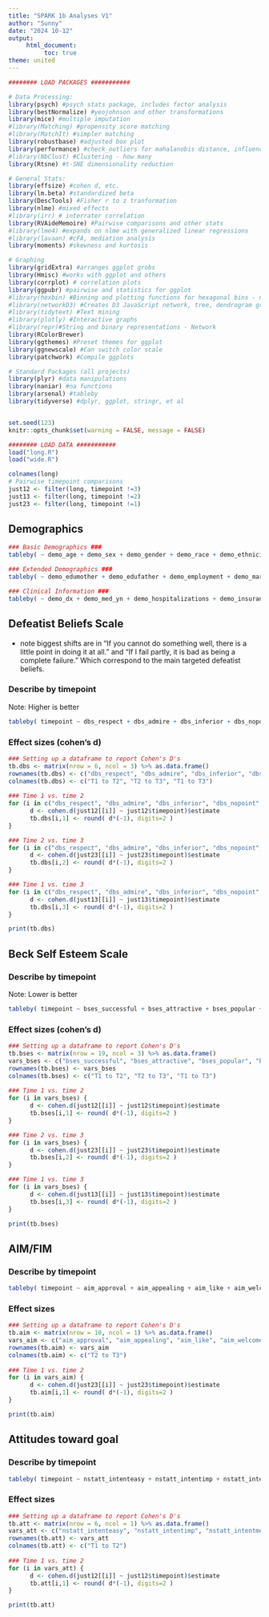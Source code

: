 ```yaml
---
title: "SPARK 1b Analyses V1"
author: "Sunny"
date: "2024 10-12"
output:
     html_document:
          toc: true
theme: united
---
```


```r

######## LOAD PACKAGES ###########

# Data Processing:
library(psych) #psych stats package, includes factor analysis
library(bestNormalize) #yeojohnson and other transformations
library(mice) #multiple imputation
#library(Matching) #propensity score matching
#library(MatchIt) #simpler matching
library(robustbase) #adjusted box plot
library(performance) #check_outliers for mahalanobis distance, influence
#library(NbClust) #Clustering - how many
library(Rtsne) #t-SNE dimensionality reduction

# General Stats:
library(effsize) #cohen d, etc.
library(lm.beta) #standardized beta
library(DescTools) #Fisher r to z tranformation
library(nlme) #mixed effects
#library(irr) # interrater correlation
library(RVAideMemoire) #Pairwise comparisons and other stats
#library(lme4) #expands on nlme with generalized linear regressions
#library(lavaan) #cFA, mediation analysis
library(moments) #skewness and kurtosis

# Graphing
library(gridExtra) #arranges ggplot grobs
library(Hmisc) #works with ggplot and others
library(corrplot) # correlation plots
library(ggpubr) #pairwise and statistics for ggplot
#library(hexbin) #Binning and plotting functions for hexagonal bins - network
#library(networkD3) #Creates D3 JavaScript network, tree, dendrogram graphs from R.
#library(tidytext) #Text mining
#library(plotly) #Interactive graphs
#library(repr)#String and binary representations - Network
library(RColorBrewer)
library(ggthemes) #Preset themes for ggplot
library(ggnewscale) #Can switch color scale
library(patchwork) #Compile ggplots

# Standard Packages (all projects)
library(plyr) #data manipulations
library(naniar) #na functions
library(arsenal) #tableby
library(tidyverse) #dplyr, ggplot, stringr, et al


set.seed(123)
knitr::opts_chunk$set(warning = FALSE, message = FALSE) 

######## LOAD DATA ###########
load("long.R")
load("wide.R")


```


```r
colnames(long)
# Pairwise timepoint comparisons
just12 <- filter(long, timepoint !=3)
just13 <- filter(long, timepoint !=2)
just23 <- filter(long, timepoint !=1)
```



## Demographics
```r
### Basic Demographics ###
tableby( ~ demo_age + demo_sex + demo_gender + demo_race + demo_ethnicity + demo_education, data=wide, digits=1, digits.pct=0, digits.p=3) %>% summary

### Extended Demographics ###
tableby( ~ demo_edumother + demo_edufather + demo_employment + demo_marital, data=wide, digits=1, digits.pct=0, digits.p=3) %>% summary

### Clinical Information ###
tableby( ~ demo_dx + demo_med_yn + demo_hospitalizations + demo_insurance + demo_txtype, data=wide, digits=1, digits.pct=0, digits.p=3) %>% summary
```




## Defeatist Beliefs Scale
- note biggest shifts are in "If you cannot do something well, there is a little point in doing it at all." and "If I fail partly, it is bad as being a complete failure." Which correspond to the main targeted defeatist beliefs.

### Describe by timepoint
Note: Higher is better
```r
tableby( timepoint ~ dbs_respect + dbs_admire + dbs_inferior + dbs_nopoint + dbs_failure + dbs_total, data=long, digits=1, digits.pct=0, digits.p=3) %>% summary
```
### Effect sizes (cohen's d)
```r
### Setting up a dataframe to report Cohen's D's
tb.dbs <- matrix(nrow = 6, ncol = 3) %>% as.data.frame()
rownames(tb.dbs) <- c("dbs_respect", "dbs_admire", "dbs_inferior", "dbs_nopoint", "dbs_failure", "dbs_total")
colnames(tb.dbs) <- c("T1 to T2", "T2 to T3", "T1 to T3")
      
### Time 1 vs. time 2
for (i in c("dbs_respect", "dbs_admire", "dbs_inferior", "dbs_nopoint", "dbs_failure", "dbs_total")) {
      d <- cohen.d(just12[[i]] ~ just12$timepoint)$estimate
      tb.dbs[i,1] <- round( d*(-1), digits=2 )
}

### Time 2 vs. time 3
for (i in c("dbs_respect", "dbs_admire", "dbs_inferior", "dbs_nopoint", "dbs_failure", "dbs_total")) {
      d <- cohen.d(just23[[i]] ~ just23$timepoint)$estimate
      tb.dbs[i,2] <- round( d*(-1), digits=2 )
}

### Time 1 vs. time 3
for (i in c("dbs_respect", "dbs_admire", "dbs_inferior", "dbs_nopoint", "dbs_failure", "dbs_total")) {
      d <- cohen.d(just13[[i]] ~ just13$timepoint)$estimate
      tb.dbs[i,3] <- round( d*(-1), digits=2 )
}

print(tb.dbs)

```



## Beck Self Esteem Scale
### Describe by timepoint
Note: Lower is better
```r
tableby( timepoint ~ bses_successful + bses_attractive + bses_popular + bses_independent + bses_honest + bses_desire + bses_strong + bses_smart + bses_power + bses_lovable + bses_pleasant + bses_efficient + bses_responsible + bses_generous + bses_worthwhile + bses_interesting + bses_knowledge + bses_good + bses_total, data=long, digits=1, digits.pct=0, digits.p=3) %>% summary
```
### Effect sizes (cohen's d)
```r
### Setting up a dataframe to report Cohen's D's
tb.bses <- matrix(nrow = 19, ncol = 3) %>% as.data.frame()
vars_bses <- c("bses_successful", "bses_attractive", "bses_popular", "bses_independent", "bses_honest", "bses_desire", "bses_strong", "bses_smart", "bses_power", "bses_lovable", "bses_pleasant", "bses_efficient", "bses_responsible", "bses_generous", "bses_worthwhile", "bses_interesting", "bses_knowledge", "bses_good", "bses_total")
rownames(tb.bses) <- vars_bses
colnames(tb.bses) <- c("T1 to T2", "T2 to T3", "T1 to T3")
      
### Time 1 vs. time 2
for (i in vars_bses) {
      d <- cohen.d(just12[[i]] ~ just12$timepoint)$estimate
      tb.bses[i,1] <- round( d*(-1), digits=2 )
}

### Time 2 vs. time 3
for (i in vars_bses) {
      d <- cohen.d(just23[[i]] ~ just23$timepoint)$estimate
      tb.bses[i,2] <- round( d*(-1), digits=2 )
}

### Time 1 vs. time 3
for (i in vars_bses) {
      d <- cohen.d(just13[[i]] ~ just13$timepoint)$estimate
      tb.bses[i,3] <- round( d*(-1), digits=2 )
}

print(tb.bses)

```


## AIM/FIM
### Describe by timepoint
```r
tableby( timepoint ~ aim_approval + aim_appealing + aim_like + aim_welcome + aim_mean + fim_implementable + fim_possible + fim_doable + fim_easy + fim_mean, data=long, digits=1, digits.pct=0, digits.p=3) %>% summary
```
### Effect sizes
```r
### Setting up a dataframe to report Cohen's D's
tb.aim <- matrix(nrow = 10, ncol = 1) %>% as.data.frame()
vars_aim <- c("aim_approval", "aim_appealing", "aim_like", "aim_welcome", "aim_mean", "fim_implementable", "fim_possible", "fim_doable", "fim_easy", "fim_mean")
rownames(tb.aim) <- vars_aim
colnames(tb.aim) <- c("T2 to T3")
      
### Time 1 vs. time 2
for (i in vars_aim) {
      d <- cohen.d(just23[[i]] ~ just23$timepoint)$estimate
      tb.aim[i,1] <- round( d*(-1), digits=2 )
}

print(tb.aim)
```

## Attitudes toward goal
### Describe by timepoint
```r
tableby( timepoint ~ nstatt_intenteasy + nstatt_intentimp + nstatt_intentmean + nstatt_confidenteasy + nstatt_confidentimp + nstatt_confidentmean + nstatt_progresseasy + nstatt_progressimp + nstatt_progressany, data=long, digits=1, digits.pct=0, digits.p=3) %>% summary
```
### Effect sizes
```r
### Setting up a dataframe to report Cohen's D's
tb.att <- matrix(nrow = 6, ncol = 1) %>% as.data.frame()
vars_att <- c("nstatt_intenteasy", "nstatt_intentimp", "nstatt_intentmean", "nstatt_confidenteasy", "nstatt_confidentimp", "nstatt_confidentmean")
rownames(tb.att) <- vars_att
colnames(tb.att) <- c("T1 to T2")
      
### Time 1 vs. time 2
for (i in vars_att) {
      d <- cohen.d(just12[[i]] ~ just12$timepoint)$estimate
      tb.att[i,1] <- round( d*(-1), digits=2 )
}

print(tb.att)
```




